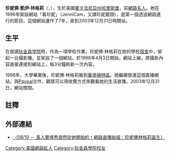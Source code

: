 '''珍妮佛·凱伊·林格莉'''（{{lang-en|Jennifer Kaye Ringley}}，{{bd|1976年|8月10日|||catIdx=Ringley, Jennifer}}），生於美國[[賓夕法尼亞州|賓夕法尼亞州]][[哈里斯堡|哈里斯堡]]，前[[網路名人|網路名人]]。她在1996年架設網站「看珍妮」（JenniCam，又譯珍妮鏡頭），是第一個透過網路進行{{link-en|生活直播|Lifecasting (video stream)}}的節目。這個網站運作了7年，直到2003年12月31日時關站。
==生平==
在就讀[[狄金森学院|狄金森学院]]時，作為一項學校作業，珍妮佛·林格莉在她的學校[[宿舍|宿舍]]中，架起一台攝影機，並架設了一個網站。於1996年4月3日開始，網站上線，將攝影內容直接連接到網站上，每3分鐘刷新一次內容。

1998年，大學畢業後，珍妮佛·林格莉搬到[[華盛頓特區|華盛頓特區]]。她繼續營運這個直播網站，與[[Paypal|Paypal]]合作，觀眾可以用收費方式來觀看她的生活直播。2003年12月31日，網站關閉。

==註釋==
{{reflist}}
==外部連結==
* [https://panx.asia/archives/53847 〈08/10 － 真人實境秀居然從她開始的！網路直播始祖：珍妮佛林格莉誕生〉] {{Wayback|url=https://panx.asia/archives/53847 |date=20160810054014 }}
{{DEFAULTSORT:Ringley, Jennifer}}
[[Category:美國網路紅人|Category:美國網路紅人]]
[[Category:狄金森學院校友|Category:狄金森學院校友]]